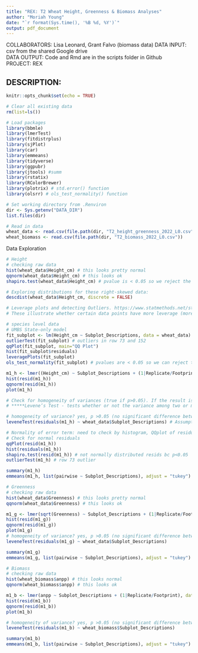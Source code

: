 ```yaml
---
title: "REX: T2 Wheat Height, Greenness & Biomass Analyses"
author: "Moriah Young"
date: "`r format(Sys.time(), '%B %d, %Y')`"
output: pdf_document
---
```


COLLABORATORS: Lisa Leonard, Grant Falvo (biomass data)
DATA INPUT:  csv from the shared Google drive  
DATA OUTPUT: Code and Rmd are in the scripts folder in Github  
PROJECT: REX  

DESCRIPTION:
- 

```r
knitr::opts_chunk$set(echo = TRUE)
```

```r
# Clear all existing data
rm(list=ls())

# Load packages
library(bbmle)
library(lmerTest)
library(fitdistrplus)
library(sjPlot)
library(car)
library(emmeans)
library(tidyverse)
library(ggpubr)
library(jtools) #summ 
library(rstatix)
library(RColorBrewer)
library(plotrix) # std.error() function
library(olsrr) # ols_test_normality() function

# Set working directory from .Renviron
dir <- Sys.getenv("DATA_DIR")
list.files(dir)

# Read in data
wheat_data <- read.csv(file.path(dir, "T2_height_greenness_2022_L0.csv"))
wheat_biomass <- read.csv(file.path(dir, "T2_biomass_2022_L0.csv"))

```

Data Exploration
```r
# Height
# checking raw data
hist(wheat_data$Height_cm) # this looks pretty normal
qqnorm(wheat_data$Height_cm) # this looks ok
shapiro.test(wheat_data$Height_cm) # pvalue is < 0.05 so we reject the null hypothesis that the data is normal (aka not normally distributed)

# Exploring distributions for these right-skewed data:
descdist(wheat_data$Height_cm, discrete = FALSE)

# Leverage plots and detecting Outliers. https://www.statmethods.net/stats/rdiagnostics.html
# These illustrate whether certain data points have more leverage (more influence), and thus could be outliers. It's a way of detecting outliers. Leverage plots can help identify whether a point has high or low influence, based on its leverage and residual and determining model fit with and without the point in question. Ultimately you decide whether the points are outliers or not, based on the knowledge of the system and how much it changes the model when included vs. excluded from the data used to fit the model. Here is a good overview of the combination of leverage and residual: scroll down to sections beginning at "13.3 Unusual Observations": https://daviddalpiaz.github.io/appliedstats/model-diagnostics.html

# species level data
# UMBS State-only model
fit_subplot <- lm(Height_cm ~ Subplot_Descriptions, data = wheat_data)
outlierTest(fit_subplot) # outliers in row 73 and 152
qqPlot(fit_subplot, main="QQ Plot") 
hist(fit_subplot$residuals)
leveragePlots(fit_subplot)
ols_test_normality(fit_subplot) # pvalues are < 0.05 so we can reject the null that the errors are not normally distributed - see for further explanation: https://rforpoliticalscience.com/2020/10/22/check-linear-regression-residuals-are-normally-distributed-with-olsrr-package-in-r/

m1_h <- lmer((Height_cm) ~ Subplot_Descriptions + (1|Replicate/Footprint), data = wheat_data, REML=F)
hist(resid(m1_h))
qqnorm(resid(m1_h))
plot(m1_h)

# Check for homogeneity of variances (true if p>0.05). If the result is not significant, the assumption of equal variances (homoscedasticity) is met (no significant difference between the group variances).
# *****Levene’s Test - tests whether or not the variance among two or more groups is equal - If the p-value is less than our chosen significance level, we can reject the null hypothesis and conclude that we have enough evidence to state that the variance among the groups is not equal (which we want).

# homogeneity of variance? yes, p >0.05 (no significant difference between the group variances)
leveneTest(residuals(m1_h) ~ wheat_data$Subplot_Descriptions) # Assumption met

# Normality of error term: need to check by histogram, QQplot of residuals, could do Kolmogorov-Smirnov test.
# Check for normal residuals
qqPlot(resid(m1_h))
hist(residuals(m1_h))
shapiro.test(resid(m1_h)) # not normally distributed resids bc p<0.05
outlierTest(m1_h) # row 73 outlier

summary(m1_h)
emmeans(m1_h, list(pairwise ~ Subplot_Descriptions), adjust = "tukey")
```
```r
# Greenness
# checking raw data
hist(wheat_data$Greenness) # this looks pretty normal
qqnorm(wheat_data$Greenness) # this looks ok

m1_g <- lmer(sqrt(Greenness) ~ Subplot_Descriptions + (1|Replicate/Footprint), data = wheat_data, REML=F)
hist(resid(m1_g))
qqnorm(resid(m1_g))
plot(m1_g)
# homogeneity of variance? yes, p >0.05 (no significant difference between the group variances)
leveneTest(residuals(m1_g) ~ wheat_data$Subplot_Descriptions)

summary(m1_g)
emmeans(m1_g, list(pairwise ~ Subplot_Descriptions), adjust = "tukey")
```

```r
# Biomass
# checking raw data
hist(wheat_biomass$anpp) # this looks normal
qqnorm(wheat_biomass$anpp) # this looks ok

m1_b <- lmer(anpp ~ Subplot_Descriptions + (1|Replicate/Footprint), data = wheat_biomass, REML=F)
hist(resid(m1_b))
qqnorm(resid(m1_b))
plot(m1_b)

# homogeneity of variance? yes, p >0.05 (no significant difference between the group variances)
leveneTest(residuals(m1_b) ~ wheat_biomass$Subplot_Descriptions)

summary(m1_b)
emmeans(m1_b, list(pairwise ~ Subplot_Descriptions), adjust = "tukey")
```

